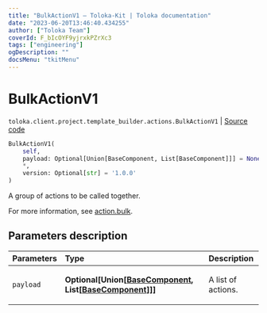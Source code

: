 ```yaml
---
title: "BulkActionV1 — Toloka-Kit | Toloka documentation"
date: "2023-06-20T13:46:40.434255"
author: ["Toloka Team"]
coverId: F_bIcOYF9yjrxkPZrXc3
tags: ["engineering"]
ogDescription: ""
docsMenu: "tkitMenu"
---
```


# BulkActionV1

`toloka.client.project.template_builder.actions.BulkActionV1` | [Source code](https://github.com/Toloka/toloka-kit/blob/v1.2.0/src/client/project/template_builder/actions.py#L33)

```python
BulkActionV1(
    self,
    payload: Optional[Union[BaseComponent, List[BaseComponent]]] = None,
    *,
    version: Optional[str] = '1.0.0'
)
```

A group of actions to be called together.

For more information, see [action.bulk](/docs/template-builder/reference/action.bulk).

## Parameters description

| Parameters | Type | Description |
| :----------| :----| :-----------|
`payload`|**Optional\[Union\[[BaseComponent](/docs/toloka-kit/reference/toloka.client.project.template_builder.base.BaseComponent), List\[[BaseComponent](/docs/toloka-kit/reference/toloka.client.project.template_builder.base.BaseComponent)\]\]\]**|<p>A list of actions.</p>